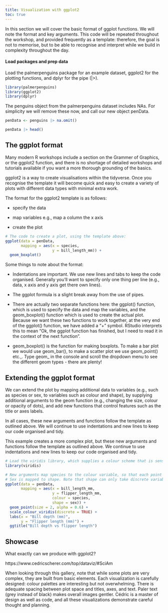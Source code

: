 ```yaml
---
title: Visualization with ggplot2
toc: true
---
```


In this section we will cover the basic format of ggplot functions. We will note the format and key arguments. This code will be repeated throughout the workshop, and provided frequently as a template: therefore, the goal is not to memorise, but to be able to recognise and interpret while we build in complexity throughout the day. 

#### Load packages and prep data

Load the palmerpenguins package for an example dataset, ggplot2 for the plotting functions, and dplyr for the pipe (|>).

```r
library(palmerpenguins)
library(ggplot2)
library(dplyr)
```

The penguins object from the palmerpenguins dataset includes NAs. For simplicity we will remove these now, and call our new object penData.

```r
penData <- penguins |> na.omit()

penData |> head()
```

## The ggplot format

Many modern R workshops include a section on the Grammer of Graphics, or the ggplot2 function, and there is no shortage of detailed workshops and tutorials available if you want a more thorough grounding of the basics. 

ggplot2 is a way to create visualisations within the tidyverse. Once you recognise the template it will become quick and easy to create a variety of plots with different data types with minimal extra work.

The format for the ggplot2 template is as follows:
  
-   specify the data

-   map variables e.g., map a column the x axis

-   create the plot

```r
# The code to create a plot, using the template above:
ggplot(data = penData,
       mapping = aes(x = species,
                     y = bill_length_mm)) +
  geom_boxplot()
```

Some things to note about the format:
  
  -   Indentations are important. We use new lines and tabs to keep the code organised. Generally you'll want to specify only one thing per line (e.g., data, x axis and y axis get there own lines).

-   The ggplot formula is a slight break away from the use of pipes.

-   There are actually two separate functions here: the ggplot() function, which is used to specify the data and map the variables, and the geom_boxplot() function which is used to create the actual plot. Because we want these two functions to work together, at the very end of the ggplot() function, we have added a "+" symbol. RStudio interprets this to mean "Ok, the ggplot function has finished, but I need to read it in the context of the next function".

-   geom_boxplot() is the function for making boxplots. To make a bar plot we would use geom_bar(), to make a scatter plot we use geom_point() etc.,. Type geom\_ in the console and scroll the dropdown menu to see the different geom types - there are plenty!

## Extending the ggplot format

We can extend the plot by mapping additional data to variables (e.g., such as species or sex, to variables such as colour and shape), by supplying additional arguments to the geom function (e.g., changing the size, colour or opacity of dots), and add new functions that control features such as the title or axes labels. 

In all cases, these new arguments and functions follow the template as outlined above. We will continue to use indentations and new lines to keep our code organised and tidy. 

This example creates a more complex plot, but these new arguments and functions follow the template as outlined above. We continue to use indentations and new lines to keep our code organised and tidy. 

```r
# Load the viridis library, which supplies a colour scheme that is sensitive to colour-blindness.
library(viridis)

# New arguments map species to the colour variable, so that each point is coloured by species.
# Sex is mapped to shape. Note that shape can only take discrete variables.
ggplot(data = penData,
       mapping = aes(x = bill_length_mm,
                     y = flipper_length_mm,
                     colour = species,
                     shape = sex)) +
  geom_point(size = 2, alpha = 0.6) +
  scale_colour_viridis(discrete = TRUE) +
  labs(x = "Bill depth (mm)",
       y = "Flipper length (mm)") +
  ggtitle("Bill depth vs flipper length") 
```

## Showcase

What exactly can we produce with ggplot2?

https://www.cedricscherer.com/top/dataviz/#SciAm

When looking through this gallery, note that while some plots are very complex, they are built from basic elements. Each visualization is carefully designed: colour palettes are interesting but not overwhelming. There is adequate spacing between plot space and titles, axes, and text. Paler text (grey instead of black) makes overall images gentler. Cédric is a master of design as well as code, and all these visualizations demonstrate careful thought and planning. 